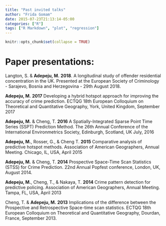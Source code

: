 ```yaml
---
title: "Past invited talks"
author: "Frida Gomam"
date: 2015-07-23T21:13:14-05:00
categories: ["R"]
tags: ["R Markdown", "plot", "regression"]
---
```


```r
knitr::opts_chunk$set(collapse = TRUE)
```

# Paper presentations:

Langton, S. & **Adepeju, M.** **2018**. A longitudinal study of offender residential concentration in the UK. Presented at the European Society of Criminology - Sarajevo, Bosnia and Herzegovina - 29th August 2018.

**Adepeju, M.** **2017** Developing a hybrid hotspot approach for improving the accuracy of crime prediction. ECTQG 18th European Colloquium on Theoretical and Quantitative Geography, York, United Kingdom, September 2017	

**Adepeju, M.** & Cheng, T. **2016** A Spatially-Integrated Sparse Point Time Series (SSPT) Prediction Method. The 26th Annual Conference of the International Environmetrics Society, Edinburgh, Scotland, UK July, 2016 

**Adepeju, M.**, Rosser, G., & Cheng T. **2015** Comparative analysis of predictive hotspot methods. Association of American Geographers, Annual Meeting. Chicago, IL, USA, April 2015 

**Adepeju, M.** & Cheng, T. **2014** Prospective Space-Time Scan Statistics (STSS) for Crime Prediction. 22nd Annual Popfest conference, London, UK, August 2014.  

**Adepeju, M.**, Cheng, T., & Nakaya, T. **2014** Crime pattern detection for predictive policing. Association of American Geographers, Annual Meeting. Tampa, FL, USA, April 2013 

Cheng, T. & **Adepeju, M.** **2013** Implications of the difference between the Prospective and Retrospective Space-time scan statistics. ECTQG 18th European Colloquium on Theoretical and Quantitative Geography, Dourdan, France, September 2013.
